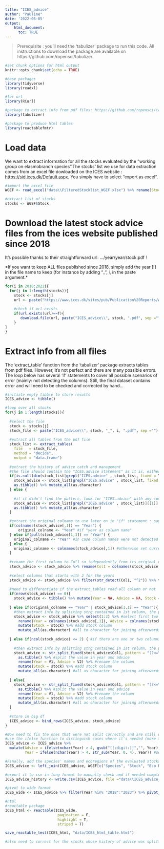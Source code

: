 ```yaml
---
title: "ICES_advice"
author: "Pauline"
date: '2022-05-05'
output:
    html_document:
      toc: TRUE
---
```

> Prerequisite : you'll need the 'tabulizer' package to run this code. All instructions to download the package are available on https://github.com/ropensci/tabulizer.

```r
#set chunk options for html output
knitr::opts_chunk$set(echo = TRUE)

#base packages
library(tidyverse)
library(readxl)

#for url
library(RCurl)

#package to extract info from pdf files: https://github.com/ropensci/tabulizer
library(tabulizer)

#package to produce html tables
library(reactablefmtr)
```

# Load data
We want to extract information for all the stocks evaluated by the "working group on elasmobranch species".The stocks' list we use for data extraction comes from an excel file dowloaded on the ICES website : <https://sid.ices.dk/Default.aspx>. You simply have to select "export as excel".   
```r
#import the excel file
WGEF <- read_excel("data\\FilteredStocklist_WGEF.xlsx") %>% rename(Stock = `Stock Key Label`)

#extract list of stocks
stocks <- WGEF$Stock
```

# Download the latest stock advice files from the ices website published since 2018
It's possible thanks to their straightforward url: .../year/year/stock.pdf !  

*If you want to keep ALL files published since 2018, simply add the year [i] in the file name to keep (for instance by adding "_", i, in the paste argument.*

```r
for(i in 2018:2022){
  for(j in 1:length(stocks)){
    stock <- stocks[j]
    url <- paste("https://www.ices.dk/sites/pub/Publication%20Reports/Advice/",i, "/", i, "/", stock, ".pdf", sep = "")
    
    #check if url exists
    if(url.exists(url)==T){
       download.file(url, paste("ICES_advice\\", stock, ".pdf", sep =""), mode = "wb")
    }
}
}
```

# Extract info from all files
The 'extract_table' function from the 'tabulizer' package extracts tables from pdf files. However, it's not perfect and there are many possible errors. The loop below has several 'if' statements to cover all possible scenarios of error (mainly: not detecting the columns). Still, the final dataset contains error and will need to be checked and corrected by hand...
```r
#initiate empty tibble to store results
ICES_advice <- tibble()

#loop over all stocks
for(j in 1:length(stocks)){
  
  #select the file
  stock <- stocks[j]
  stock_file <- paste("ICES_advice\\", stock, "_", i, ".pdf", sep ="")
  
  #extract all tables from the pdf file
  stock_list <- extract_tables(
    file   = stock_file, 
    method = "decide", 
    output = "data.frame")
  
  #extract the history of advice catch and management
  #the file should contain the "ICES.advice statement" as it is, either as column name or in first row
  if(is.null(dim(stock_list[grepl("ICES.advice" , stock_list, fixed = T)])) == F){
    stock_advice <- stock_list[grepl("ICES.advice" , stock_list, fixed = T)][[1]] %>% #extract the first df where he finds ICES.advice as is
    as.tibble() %>% mutate_all(as.character)
  } else {
    
    #if it didn't find the pattern, look for "ICES.advice" with any combination of special characters
    stock_advice <- stock_list[grepl("ICES.advice" , stock_list)][[1]] %>%
    as.tibble() %>% mutate_all(as.character)
  }

  #extract the original colname to use later on in "if" statement : says if the extract_tables function read the table correctly
  if(colnames(stock_advice[,1]) == "Year") { 
      original_colname <- "Year" #if "year as column name"
  } else if(pull(stock_advice[1,1]) == "Year") {
    original_colname <- "Year" #in case column names were not detected but column still well separated
  } else {
    original_colname <- colnames(stock_advice[,1]) #otherwise set current colname as original_colname
  }
  
  #rename the first column to Col1 so independently from its original name you can now refer to it
  stock_advice <- stock_advice %>% rename(Col1 = colnames(stock_advice[,1]))
  
  #select columns that starts with 2 for the years
  stock_advice <- stock_advice %>% filter(str_detect(Col1, "^2")) %>% tail(n=6)
  
  #need to differentiate if the extract_tables read all column or not
  if(nrow(stock_advice) == 0){
    stock_advice <- tibble() %>% mutate(Year = NA, Advice = NA, Stock = stock) #if didn't find
    
  } else if(original_colname == "Year" | stock_advice[1,1] == "Year"){ #if the table was read correctly
    #then extract info by spliiting strg contained in 1st column, the pattern
    stock_advice <- stock_advice %>% select(1:2) %>% #select first two columns
      rename(Year = colnames(stock_advice[,1]), Advice = colnames(stock_advice[,2])) %>% #rename first two columns
      mutate(Stock = stock) %>% #add stock column
      mutate_all(as.character) #all to character for joining afterwards
    
  } else if(ncol(stock_advice) <= 2) { #if there are one or two columns, the table was not read correctly
    
    #then extract info by splitting strg contained in 1st column, the pattern means to split between digits and letters
    stock_advice <- str_split_fixed(stock_advice$Col1, pattern = "(?<=\\D)(?=\\d)|(?<=\\d)(?=\\D)", n = 2) %>% 
      as.tibble() %>% #split the value in year and advice
      rename(Year = V1, Advice = V2) %>% #rename the column
      mutate(Stock = stock) %>% #add stock column
      mutate_all(as.character) #all as character for joining afterwards
    
  } else{
    stock_advice <- str_split_fixed(stock_advice$Col1, pattern = "(?<=\\D)(?=\\d)|(?<=\\d)(?=\\D)", n = 2) %>% 
      as.tibble() %>% #split the value in year and advice
      rename(Year = V1, Advice = V2) %>% #rename the column
      mutate(Stock = stock) %>% #add stock column
      mutate_all(as.character) #all as character for joining afterwards
  }
  
  #store in big df
  ICES_advice <- bind_rows(ICES_advice, stock_advice)
}

#Now need to fix the ones that were not split correctly and are still on one column
#use the ifelse function to distinguish cases where it's needed (more than 4 characters in r column)
ICES_advice <- ICES_advice %>% 
  mutate(Advice = ifelse(nchar(Year) > 4, gsub("[[:digit:]]","", Year), Advice), #suppress digits from the strg and assign it to advice
         Year = ifelse(nchar(Year) > 4, str_sub(Year, 0, 4), Year)) #select only first four characters to get the year

#Finally, add the species' names and ecoregions of the evaluated stocks to the df
ICES_advice <- left_join(ICES_advice, WGEF[c("Species", "Stock", "Eco Region")], by = "Stock")

#export it to csv in long format to manually check and if needed complete
ICES_advice_history <- write.csv(ICES_advice, file ="data\\ICES_advice_history.csv")

#pivot to wide format
ICES_wide <- ICES_advice %>% filter(Year %in% "2018":"2023") %>% pivot_wider(names_from = Year, values_from = Advice) %>% relocate(Stock)

#html
#reactable package
ICES_html <- reactable(ICES_wide,
                        pagination = F,
                        highlight = T,
                        striped = T)

save_reactable_test(ICES_html, "data/ICES_html_table.html")

#also need to correct for the stocks whose history of advice was splitted on two pages --> the year values will stop earlier than 2020 for instance
```
